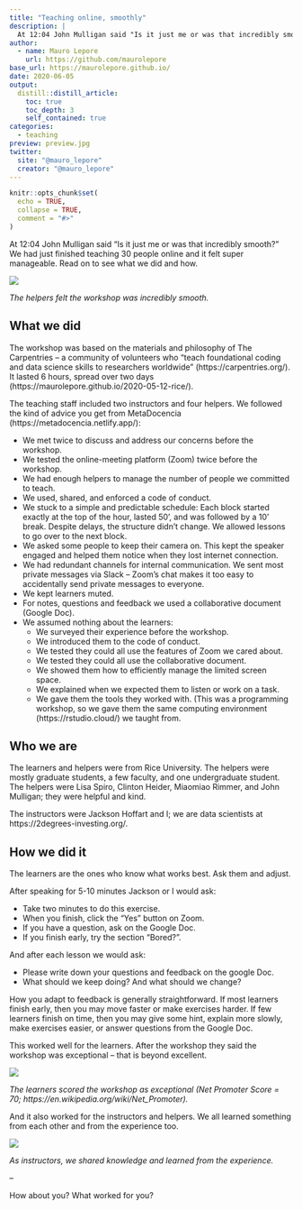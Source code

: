 ```yaml
---
title: "Teaching online, smoothly"
description: |
  At 12:04 John Mulligan said "Is it just me or was that incredibly smooth?" 
author:
  - name: Mauro Lepore
    url: https://github.com/maurolepore
base_url: https://maurolepore.github.io/
date: 2020-06-05
output: 
  distill::distill_article:
    toc: true
    toc_depth: 3
    self_contained: true
categories:
  - teaching
preview: preview.jpg
twitter:
  site: "@mauro_lepore"
  creator: "@mauro_lepore"
---
```


```r
knitr::opts_chunk$set(
  echo = TRUE,
  collapse = TRUE,
  comment = "#>"
)
```

At 12:04 John Mulligan said "Is it just me or was that incredibly smooth?" We had just finished teaching 30 people online and it felt super manageable. Read on to see what we did and how.

![](http://i.imgur.com/48JKAA9.png)

_The helpers felt the workshop was incredibly smooth._

## What we did

The workshop was based on the materials and philosophy of The Carpentries -- a community of volunteers who "teach foundational coding and data science skills to researchers worldwide" (https://carpentries.org/).  It lasted 6 hours, spread over two days (https://maurolepore.github.io/2020-05-12-rice/).

The teaching staff included two instructors and four helpers. We followed the kind of advice you get from MetaDocencia (https://metadocencia.netlify.app/):

* We met twice to discuss and address our concerns before the workshop.
* We tested the online-meeting platform (Zoom) twice before the workshop.
* We had enough helpers to manage the number of people we committed to teach.
* We used, shared, and enforced a code of conduct.
* We stuck to a simple and predictable schedule: Each block started exactly at the top of the hour, lasted 50’, and was followed by a 10’ break. Despite delays, the structure didn’t change. We allowed lessons to go over to the next block.
* We asked some people to keep their camera on. This kept the speaker engaged and helped them notice when they lost internet connection.
* We had redundant channels for internal communication. We sent most private messages via Slack -- Zoom’s chat makes it too easy to accidentally send private messages to everyone.
* We kept learners muted.
* For notes, questions and feedback we used a collaborative document (Google Doc).
* We assumed nothing about the learners:
  * We surveyed their experience before the workshop.
  * We introduced them to the code of conduct.
  * We tested they could all use the features of  Zoom we cared about.
  * We tested they could all use the collaborative document.
  * We showed them how to efficiently manage the limited screen space.
  * We explained when we expected them to listen or work on a task.
  * We gave them the tools they worked with. (This was a programming workshop, so we gave them the same computing environment (https://rstudio.cloud/) we taught from.

## Who we are

The learners and helpers were from Rice University. The helpers were mostly graduate students, a few faculty, and one undergraduate student. The helpers were Lisa Spiro, Clinton Heider, Miaomiao Rimmer, and  John Mulligan; they were helpful and kind.

The instructors were Jackson Hoffart and I; we are data scientists at https://2degrees-investing.org/.

## How we did it

The learners are the ones who know what works best. Ask them and adjust. 

After speaking for 5-10 minutes Jackson or I would ask:

* Take two minutes to do this exercise. 
* When you finish, click the "Yes" button on Zoom.
* If you have a question, ask on the Google Doc.
* If you finish early, try the section "Bored?".

And after each lesson we would ask:

* Please write down your questions and feedback on the google Doc.
* What should we keep doing? And what should we change?

How you adapt to feedback is generally straightforward. If most learners finish early, then you may move faster or make exercises harder. If few learners finish on time, then you may give some hint, explain more slowly, make exercises easier, or answer questions from the Google Doc.

This worked well for the learners. After the workshop they said the workshop was exceptional -- that is beyond excellent. 

![](http://i.imgur.com/BYQMjR7.png)

_The learners scored the workshop as exceptional (Net Promoter Score  = 70; https://en.wikipedia.org/wiki/Net_Promoter)._

And it also worked for the instructors and helpers. We all learned something from each other and from the experience too. 

![](http://i.imgur.com/FIortkq.png)

_As instructors, we shared knowledge and learned  from the experience._

--

How about you? What worked for you?

<script src="https://utteranc.es/client.js"
        repo="maurolepore/maurolepore.github.io"
        issue-term="pathname"
        theme="github-light"
        crossorigin="anonymous"
        async>
</script>
